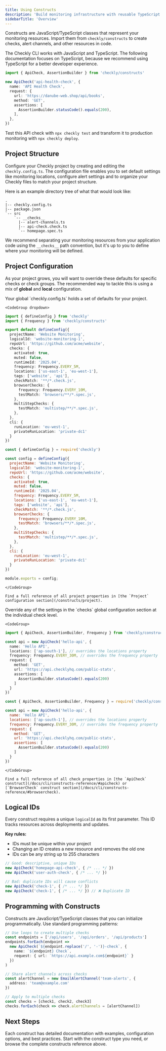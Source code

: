 ```yaml
---
title: Using Constructs
description: 'Build monitoring infrastructure with reusable TypeScript classes'
sidebarTitle: 'Overview'
---
```


Constructs are JavaScript/TypeScript classes that represent your monitoring resources. Import them from `checkly/constructs` to create checks, alert channels, and other resources in code.

<Note>The Checkly CLI works with JavaScript and TypeScript. The following documentation focuses on TypeScript, because we recommend using TypeScript for a better developer experience.</Note>

```ts api-check.ts
import { ApiCheck, AssertionBuilder } from 'checkly/constructs'

new ApiCheck('api-health-check', {
  name: 'API Health Check',
  request: {
    url: 'https://danube-web.shop/api/books',
    method: 'GET',
    assertions: [
      AssertionBuilder.statusCode().equals(200),
    ],
  },
})
```

Test this API check with `npx checkly test` and transform it to production monitoring with `npx checkly deploy`.

## Project Structure

Configure your Checkly project by creating and editing the `checkly.config.ts`. The configuration file enables you to set default settings like monitoring locations, configure alert settings and to organize your Checkly files to match your project structure.

Here is an example directory tree of what that would look like:

```
.
|-- checkly.config.ts
|-- package.json
`-- src
    `-- __checks__
      |-- alert-channels.ts
      |-- api-check.check.ts
      `-- homepage.spec.ts

```

We recommend separating your monitoring resources from your application code using the `__checks__` path convention, but it's up to you to define where your monitoring will be defined.

## Project Configuration

As your project grows, you will want to override these defaults for specific checks or check groups. The recommended way to tackle this is using a mix of **global** and **local** configuration.

<Tabs>
  <Tab title="Global Configuration">
    Your global `checkly.config.ts` holds a set of defaults for your project.

    <CodeGroup dropdown>

```ts checkly.config.ts
import { defineConfig } from 'checkly'
import { Frequency } from 'checkly/constructs'

export default defineConfig({
  projectName: 'Website Monitoring',
  logicalId: 'website-monitoring-1',
  repoUrl: 'https://github.com/acme/website',
  checks: {
    activated: true,
    muted: false,
    runtimeId: '2025.04',
    frequency: Frequency.EVERY_5M,
    locations: ['us-east-1', 'eu-west-1'],
    tags: ['website', 'api'],
    checkMatch: '**/*.check.js',
    browserChecks: {
      frequency: Frequency.EVERY_10M,
      testMatch: 'browsers/**/*.spec.js',
    },
    multiStepChecks: {
      testMatch: 'multistep/**/*.spec.js',
    },
  },
  cli: {
    runLocation: 'eu-west-1',
    privateRunLocation: 'private-dc1'
  }
})
```

```js checkly.config.js
const { defineConfig } = require('checkly')

const config = defineConfig({
  projectName: 'Website Monitoring',
  logicalId: 'website-monitoring-1',
  repoUrl: 'https://github.com/acme/website',
  checks: {
    activated: true,
    muted: false,
    runtimeId: '2025.04',
    frequency: Frequency.EVERY_5M,
    locations: ['us-east-1', 'eu-west-1'],
    tags: ['website', 'api'],
    checkMatch: '**/*.check.js',
    browserChecks: {
      frequency: Frequency.EVERY_10M,
      testMatch: 'browsers/**/*.spec.js',
    },
    multiStepChecks: {
      testMatch: 'multistep/**/*.spec.js',
    },
  },
  cli: {
    runLocation: 'eu-west-1',
    privateRunLocation: 'private-dc1'
  }
})

module.exports = config;
```

    </CodeGroup>

    Find a full reference of all project properties in [the `Project` configuration section](/constructs/project).
  </Tab>

  <Tab title="Local Configuration">
    Override any of the settings in the `checks` global configuration section at the individual check level.

    <CodeGroup>

```ts __checks__/api.check.ts
import { ApiCheck, AssertionBuilder, Frequency } from 'checkly/constructs'

const api = new ApiCheck('hello-api', {
  name: 'Hello API',
  locations: ['ap-south-1'], // overrides the locations property
  frequency: Frequency.EVERY_30M, // overrides the frequency property
  request: {
    method: 'GET',
    url: 'https://api.checklyhq.com/public-stats',
    assertions: [
      AssertionBuilder.statusCode().equals(200)
    ]
  }
})
```

```js __checks__/api.check.js
const { ApiCheck, AssertionBuilder, Frequency } = require('checkly/constructs')

const api = new ApiCheck('hello-api', {
  name: 'Hello API',
  locations: ['ap-south-1'], // overrides the locations property
  frequency: Frequency.EVERY_30M, // overrides the frequency property
  request: {
    method: 'GET',
    url: 'https://api.checklyhq.com/public-stats',
    assertions: [
      AssertionBuilder.statusCode().equals(200)
    ]
  }
})
```

    </CodeGroup>

    Find a full reference of all check properties in [the `ApiCheck` construct](/docs/cli/constructs-reference/#apicheck) or [`BrowserCheck` construct section](/docs/cli/constructs-reference/#browsercheck).
  </Tab>
</Tabs>

## Logical IDs

Every construct requires a unique `logicalId` as its first parameter. This ID tracks resources across deployments and updates.

**Key rules:**
- IDs must be unique within your project
- Changing an ID creates a new resource and removes the old one
- IDs can be any string up to 255 characters

```ts api-check.ts
// Good: descriptive, unique IDs
new ApiCheck('homepage-api-check', { /* ... */ })
new ApiCheck('user-auth-check', { /* ... */ })

// Bad: duplicate IDs will cause conflicts
new ApiCheck('check-1', { /* ... */ })
new ApiCheck('check-1', { /* ... */ }) // ❌ Duplicate ID
```
## Programming with Constructs

Constructs are JavaScript/TypeScript classes that you can initialize programmatically. Use standard programming patterns:

```ts api-check.ts
// Use loops to create multiple checks
const endpoints = ['/api/users', '/api/orders', '/api/products']
endpoints.forEach(endpoint =>
  new ApiCheck(`${endpoint.replace('/', '-')}-check`, {
    name: `${endpoint} Check`,
    request: { url: `https://api.example.com${endpoint}` }
  })
)

// Share alert channels across checks
const alertChannel = new EmailAlertChannel('team-alerts', {
  address: 'team@example.com'
})

// Apply to multiple checks
const checks = [check1, check2, check3]
checks.forEach(check => check.alertChannels = [alertChannel])
```

## Next Steps

Each construct has detailed documentation with examples, configuration options, and best practices. Start with the construct type you need, or browse the complete constructs reference above.
